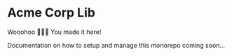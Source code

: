 # Acme Corp Lib

Wooohoo 🎉🎉🎉 You made it here!

Documentation on how to setup and manage this monorepo coming soon...
